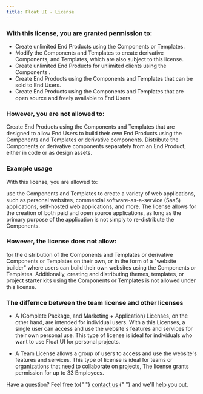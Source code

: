 ```yaml
---
title: Float UI - License
---
```


### With this license, you are granted permission to:

- Create unlimited End Products using the Components or Templates.
- Modify the Components and Templates to create derivative Components, and Templates, which are also subject to this license.
- Create unlimited End Products for unlimited clients using the Components .
- Create End Products using the Components and Templates that can be sold to End Users.
- Create End Products using the Components and Templates that are open source and freely available to End Users.

### However, you are not allowed to:

Create End Products using the Components and Templates that are designed to allow End Users to build their own End Products using the Components and Templates or derivative components.
Distribute the Components or derivative components separately from an End Product, either in code or as design assets.

### Example usage

With this license, you are allowed to:

use the Components and Templates to create a variety of web applications, such as personal websites, commercial software-as-a-service (SaaS) applications, self-hosted web applications, and more.
The license allows for the creation of both paid and open source applications, as long as the primary purpose of the application is not simply to re-distribute the Components.

### However, the license does not allow:

for the distribution of the Components and Templates or derivative Components or Templates on their own, or in the form of a "website builder" where users can build their own websites using the Components or Templates.
Additionally, creating and distributing themes, templates, or project starter kits using the Components or Templates is not allowed under this license.

### The differnce between the team license and other licenses

- A (Complete Package, and Marketing + Application) Licenses, on the other hand, are intended for individual users. With a this Licenses, a single user can access and use the website's features and services for their own personal use. This type of license is ideal for individuals who want to use Float UI for personal projects.

- A Team License allows a group of users to access and use the website's features and services. This type of license is ideal for teams or organizations that need to collaborate on projects, The license grants permission for up to 33 Employees.

<p>
  Have a question? Feel free to{" "}
  <a className="font-medium text-blue-800" href="mailto:support@floatui.com">
    contact us
  </a>{" "}
  and we'll help you out.
</p>
